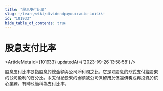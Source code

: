 ```yaml
---
title: "股息支付比率"
slug: "/learn/wiki/dividendpayoutratio-101933"
id: "101933"
hide_table_of_contents: true
---
```



# 股息支付比率

<ArticleMeta id={101933} updatedAt={'2023-09-26 13:58:58'} />
<div className='border-solid border-b border-t-0 my-4 border-[var(--ifm-color-gray-300)]' />

股息支付比率是指股息的總金額與公司淨利潤之比。它是以股息的形式支付給股東的公司盈利的百分比。未支付給股東的金額被公司保留用於償還債務或再投資於核心業務。有時也簡稱為支付比率。
